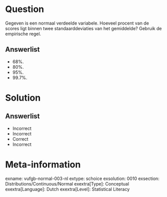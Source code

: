 Question
========
  
Gegeven is een normaal verdeelde variabele. Hoeveel procent van de scores ligt binnen twee standaarddeviaties van het gemiddelde? Gebruik de empirische regel.

  
Answerlist
----------
* 68%.
* 80%.
* 95%.
* 99.7%.

Solution
========

Answerlist
----------
* Incorrect
* Incorrect
* Correct
* Incorrect

Meta-information
================
exname: vufgb-normal-003-nl
extype: schoice
exsolution: 0010
exsection: Distributions/Continuous/Normal
exextra[Type]: Conceptual
exextra[Language]: Dutch
exextra[Level]: Statistical Literacy
